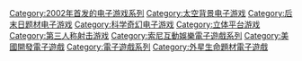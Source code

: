 {{Cat main|拉捷特與克拉克系列}}

{{DEFAULTSORT:Ratchet And Clank}}
[[Category:2002年首发的电子游戏系列|Category:2002年首发的电子游戏系列]]
[[Category:太空背景电子游戏|Category:太空背景电子游戏]]
[[Category:后末日题材电子游戏|Category:后末日题材电子游戏]]
[[Category:科学奇幻电子游戏|Category:科学奇幻电子游戏]]
[[Category:立体平台游戏|Category:立体平台游戏]]
[[Category:第三人称射击游戏|Category:第三人称射击游戏]]
[[Category:索尼互動娛樂電子遊戲系列|Category:索尼互動娛樂電子遊戲系列]]
[[Category:美國開發電子遊戲|Category:美國開發電子遊戲]]
[[Category:電子遊戲系列|Category:電子遊戲系列]]
[[Category:外星生命題材電子遊戲|Category:外星生命題材電子遊戲]]